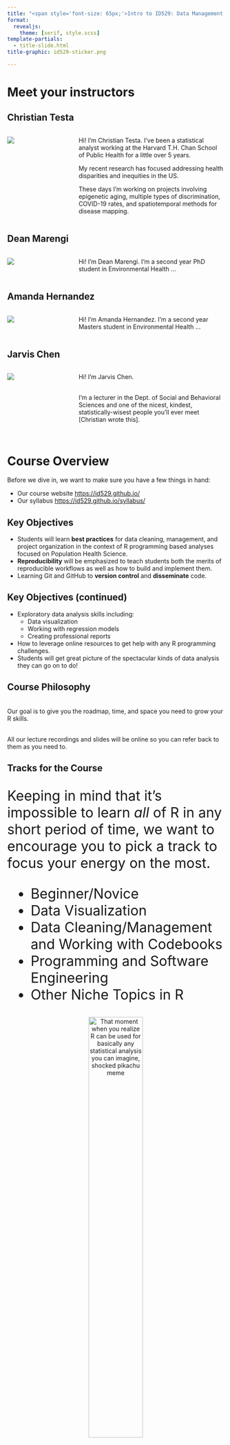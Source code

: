 ```yaml
---
title: "<span style='font-size: 65px;'>Intro to ID529: Data Management and Analytic Workflows in R</span>"
format: 
  revealjs:
    theme: [serif, style.scss]
template-partials:
  - title-slide.html
title-graphic: id529-sticker.png

---
```


# Meet your instructors

## Christian Testa {.smaller}

:::: {.columns}
::: {.column width="30%"}
![](christian_profile.jpeg)
:::

::: {.column width="70%"}
Hi!  I'm Christian Testa.  I've been a statistical analyst working at the
Harvard T.H. Chan School of Public Health for a little over 5 years.

My recent research has focused addressing health disparities and
inequities in the US.  

These days I'm working on projects involving epigenetic
aging, multiple types of discrimination, COVID-19 rates, and spatiotemporal
methods for disease mapping.
:::
::::

## Dean Marengi

:::: {.columns}
::: {.column width="30%"}
![](DeanMarengi.png)
:::

::: {.column width="70%"}
Hi!  I'm Dean Marengi. I'm a second year PhD student in 
Environmental Health ... 
:::
::::

## Amanda Hernandez

:::: {.columns}
::: {.column width="30%"}
![](AmandaHernandez.jpg)
:::

::: {.column width="70%"}
Hi!  I'm Amanda Hernandez.  I'm a second year Masters student in Environmental 
Health ...
:::
::::

## Jarvis Chen

:::: {.columns}
::: {.column width="30%"}
![](JarvisChen.jpg)
:::

::: {.column width="70%"}
Hi!  I'm Jarvis Chen.  <br><br>


I'm a lecturer in the Dept. of Social and Behavioral Sciences
and 
one of the nicest, kindest, statistically-wisest people you'll ever meet [Christian
wrote this]. <br><br>
:::
::::

# Course Overview 

Before we dive in, we want to make sure you have a few things in hand: 

  * Our course website <https://id529.github.io/>
  * Our syllabus <https://id529.github.io/syllabus/>
  
## Key Objectives 

:::{.incremental .smaller}
  *	Students will learn **best practices** for data cleaning, management, and project organization in the context of R programming based analyses focused on Population Health Science.
  *	**Reproducibility** will be emphasized to teach students both the merits of reproducible workflows as well as how to build and implement them.
  *	Learning Git and GitHub to **version control** and **disseminate** code.
:::

## Key Objectives (continued)

:::{.incremental .smaller}
  *	Exploratory data analysis skills including:
    * Data visualization
    * Working with regression models
    * Creating professional reports
  *	How to leverage online resources to get help with any R programming challenges.
  *	Students will get great picture of the spectacular kinds of data analysis they can go on to do!
:::


## Course Philosophy 

<br>
Our goal is to give you the roadmap, time, and space you need to grow your R
skills. <br><br>

All our lecture recordings and slides will be online so you can refer back to
them as you need to.

## Tracks for the Course 

<div style='font-size: 32px;'>

Keeping in mind that it's impossible to learn _all_ of R in any short period of
time, we want to encourage you to pick a track to focus your energy on the most.

::: {.incremental}
  - Beginner/Novice
    <!-- - <div style='font-size: 20px;'>This track emphasizes learning the basics of R and RStudio, learning the terminology, data types, and how to formulate your questions/searches to best get help for R programming challenges.</div>-->
  - Data Visualization
    <!-- - <div style='font-size: 20px;'>This track emphasizes data visualization skills, learning how to use ggplot2, and the important considerations that go into making an effective data visualization (e.g., communicative precise language, appropriate and meaningful use of legends, accessibility, etc.).</div> -->
  - Data Cleaning/Management and Working with Codebooks
    <!-- - <div style='font-size: 20px;'>This track emphasizes how to go from a raw dataset to something that can be worked with in R, documenting the process, and making that process reproducible and robust.</div> -->
  - Programming and Software Engineering
    <!-- - <div style='font-size: 20px;'> This track emphasizes the role of designing software systems, writing packages in R, clean code and code hygiene, and leveraging tools designed to accelerate the effectiveness of programmers like automated testing. </div> -->
  - Other Niche Topics in R
    <!-- - <div style='font-size: 20px;'>Is there a specific functionality available in R that you want to get better with not listed above?  Make sure to be precise.  Examples include interactive web applications, interactive data visualizations, machine learning pipelines, etc.</div> -->
:::
    
</div>

##

<center>
<img src="shocked_pikachu_any_analysis.png"
  alt = "That moment when you realize R can be used for basically any statistical analysis you can imagine, shocked pikachu meme" style='width: 50%'>
</center>


## Homework 

<br>
Each day will be accompanied by homework assignments that will be distributed 
and submitted through GitHub.  <br><br>

Additionally, we'll be asking you to provide peer reviews to another student so 
you can 1) benefit from learning how others approached the same problem and
2) practice articulating constructive feedback related to programming in R.

# Live Demo 

# Group Reflection on the Live Demo 

## What are some of the principles that the live demo employed? 

<span style="color='#7f8c8d;">(pause for conversation)</span>

:::{.incremental}
  * Project organization, code hygiene and documentation
  * Code makes the analysis repeatable 
  * Data visualizations support exploratory data analysis and communicating results
  * Ample reliance on tools that are already out there
:::


